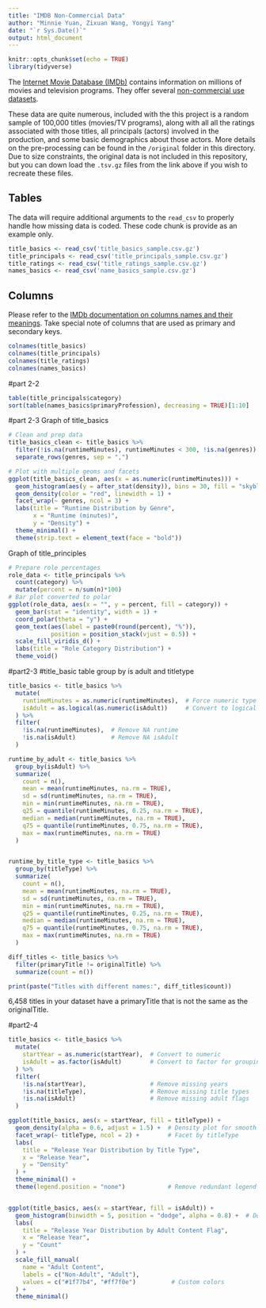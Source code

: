```yaml
---
title: "IMDB Non-Commercial Data"
author: "Minnie Yuan, Zixuan Wang, Yongyi Yang"
date: "`r Sys.Date()`"
output: html_document
---
```


```r
knitr::opts_chunk$set(echo = TRUE)
library(tidyverse)
```

The [Internet Movie Database (IMDb)]() contains information on millions of movies and television programs. They offer several [non-commercial use datasets](https://developer.imdb.com/non-commercial-datasets/).

These data are quite numerous, included with the this project is a random sample of 100,000 titles (movies/TV programs), along with all all the ratings associated with those titles, all principals (actors) involved in the production, and some basic demographics about those actors. More details on the pre-processing can be found in the `/original` folder in this directory. Due to size constraints, the original data is not included in this repository, but you can down load the `.tsv.gz` files from the link above if you wish to recreate these files.

## Tables

The data will require additional arguments to the `read_csv` to properly handle how missing data is coded. These code chunk is provide as an example only.

```r
title_basics <- read_csv('title_basics_sample.csv.gz')
title_principals <- read_csv('title_principals_sample.csv.gz')
title_ratings <- read_csv('title_ratings_sample.csv.gz')
names_basics <- read_csv('name_basics_sample.csv.gz')
```

## Columns

Please refer to the [IMDb documentation on columns names and their meanings](https://developer.imdb.com/non-commercial-datasets/). Take special note of columns that are used as primary and secondary keys.

```r
colnames(title_basics)
colnames(title_principals)
colnames(title_ratings)
colnames(names_basics)
```

#part 2-2
```r
table(title_principals$category)
sort(table(names_basics$primaryProfession), decreasing = TRUE)[1:10]
```

#part 2-3
Graph of title_basics
```r
# Clean and prep data
title_basics_clean <- title_basics %>%
  filter(!is.na(runtimeMinutes), runtimeMinutes < 300, !is.na(genres)) %>%
  separate_rows(genres, sep = ",")

# Plot with multiple geoms and facets
ggplot(title_basics_clean, aes(x = as.numeric(runtimeMinutes))) +
  geom_histogram(aes(y = after_stat(density)), bins = 30, fill = "skyblue", alpha = 0.7) +
  geom_density(color = "red", linewidth = 1) +
  facet_wrap(~ genres, ncol = 3) +
  labs(title = "Runtime Distribution by Genre",
       x = "Runtime (minutes)",
       y = "Density") +
  theme_minimal() +
  theme(strip.text = element_text(face = "bold"))
```

Graph of title_principles
```r
# Prepare role percentages
role_data <- title_principals %>%
  count(category) %>%
  mutate(percent = n/sum(n)*100)
# Bar plot converted to polar
ggplot(role_data, aes(x = "", y = percent, fill = category)) +
  geom_bar(stat = "identity", width = 1) +
  coord_polar(theta = "y") +
  geom_text(aes(label = paste0(round(percent), "%")), 
            position = position_stack(vjust = 0.5)) +
  scale_fill_viridis_d() +
  labs(title = "Role Category Distribution") +
  theme_void()
```

#part2-3
#title_basic table group by is adult and titletype
```r
title_basics <- title_basics %>%
  mutate(
    runtimeMinutes = as.numeric(runtimeMinutes),  # Force numeric type
    isAdult = as.logical(as.numeric(isAdult))     # Convert to logical (TRUE/FALSE)
  ) %>%
  filter(
    !is.na(runtimeMinutes),  # Remove NA runtime
    !is.na(isAdult)          # Remove NA isAdult
  )

runtime_by_adult <- title_basics %>%
  group_by(isAdult) %>%
  summarize(
    count = n(),
    mean = mean(runtimeMinutes, na.rm = TRUE),
    sd = sd(runtimeMinutes, na.rm = TRUE),
    min = min(runtimeMinutes, na.rm = TRUE),
    q25 = quantile(runtimeMinutes, 0.25, na.rm = TRUE),
    median = median(runtimeMinutes, na.rm = TRUE),
    q75 = quantile(runtimeMinutes, 0.75, na.rm = TRUE),
    max = max(runtimeMinutes, na.rm = TRUE)
  )


runtime_by_title_type <- title_basics %>%
  group_by(titleType) %>%
  summarize(
    count = n(),
    mean = mean(runtimeMinutes, na.rm = TRUE),
    sd = sd(runtimeMinutes, na.rm = TRUE),
    min = min(runtimeMinutes, na.rm = TRUE),
    q25 = quantile(runtimeMinutes, 0.25, na.rm = TRUE),
    median = median(runtimeMinutes, na.rm = TRUE),
    q75 = quantile(runtimeMinutes, 0.75, na.rm = TRUE),
    max = max(runtimeMinutes, na.rm = TRUE)
  )

diff_titles <- title_basics %>%
  filter(primaryTitle != originalTitle) %>%
  summarize(count = n())

print(paste("Titles with different names:", diff_titles$count))
```
6,458 titles in your dataset have a primaryTitle that is not the same as the originalTitle.

#part2-4
```r
title_basics <- title_basics %>%
  mutate(
    startYear = as.numeric(startYear),  # Convert to numeric
    isAdult = as.factor(isAdult)        # Convert to factor for grouping
  ) %>%
  filter(
    !is.na(startYear),                  # Remove missing years
    !is.na(titleType),                  # Remove missing title types
    !is.na(isAdult)                     # Remove missing adult flags
  )

ggplot(title_basics, aes(x = startYear, fill = titleType)) +
  geom_density(alpha = 0.6, adjust = 1.5) +  # Density plot for smooth distribution
  facet_wrap(~ titleType, ncol = 2) +        # Facet by titleType
  labs(
    title = "Release Year Distribution by Title Type",
    x = "Release Year",
    y = "Density"
  ) +
  theme_minimal() +
  theme(legend.position = "none")            # Remove redundant legend


ggplot(title_basics, aes(x = startYear, fill = isAdult)) +
  geom_histogram(binwidth = 5, position = "dodge", alpha = 0.8) +  # Dodged histogram
  labs(
    title = "Release Year Distribution by Adult Content Flag",
    x = "Release Year",
    y = "Count"
  ) +
  scale_fill_manual(
    name = "Adult Content",
    labels = c("Non-Adult", "Adult"),
    values = c("#1f77b4", "#ff7f0e")          # Custom colors
  ) +
  theme_minimal()
```



